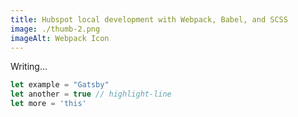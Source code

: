 ```yaml
---
title: Hubspot local development with Webpack, Babel, and SCSS
image: ./thumb-2.png
imageAlt: Webpack Icon
---
```


Writing...

```js
let example = "Gatsby"
let another = true // highlight-line
let more = 'this' 
```